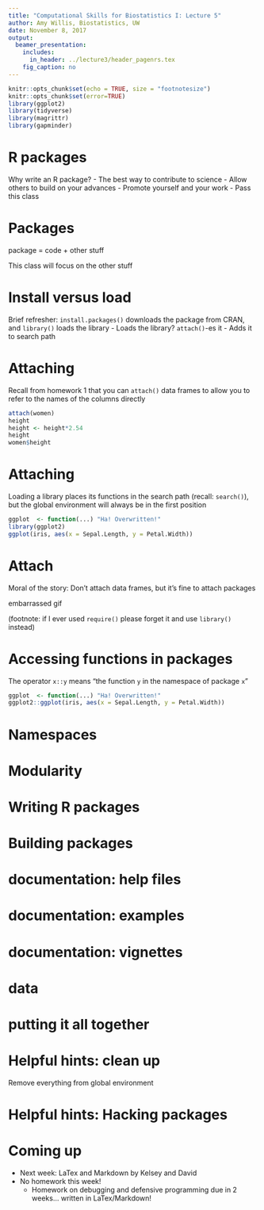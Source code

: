 ```yaml
---
title: "Computational Skills for Biostatistics I: Lecture 5"
author: Amy Willis, Biostatistics, UW
date: November 8, 2017
output:
  beamer_presentation:
    includes:
      in_header: ../lecture3/header_pagenrs.tex
    fig_caption: no
---
```


```r
knitr::opts_chunk$set(echo = TRUE, size = "footnotesize")
knitr::opts_chunk$set(error=TRUE)
library(ggplot2)
library(tidyverse)
library(magrittr)
library(gapminder)
```

# R packages

Why write an R package?
- The best way to contribute to science
- Allow others to build on your advances
- Promote yourself and your work
- Pass this class

# Packages

package = code + other stuff

This class will focus on the other stuff

# Install versus load

Brief refresher: `install.packages()` downloads the package from CRAN, and `library()` loads the library
- Loads the library? `attach()`-es it
    - Adds it to search path

# Attaching

Recall from homework 1 that you can `attach()` data frames to allow you to refer to the names of the columns directly

```r
attach(women)
height
height <- height*2.54
height
women$height
```

# Attaching

Loading a library places its functions in the search path (recall: `search()`), but the global environment will always be in the first position

```r
ggplot  <- function(...) "Ha! Overwritten!"
library(ggplot2)
ggplot(iris, aes(x = Sepal.Length, y = Petal.Width))
```

# Attach

Moral of the story: Don't attach data frames, but it's fine to attach packages

embarrassed gif

(footnote: if I ever used `require()` please forget it and use `library()` instead)


# Accessing functions in packages

The operator `x::y` means "the function `y` in the namespace of package `x`"

```r
ggplot  <- function(...) "Ha! Overwritten!"
ggplot2::ggplot(iris, aes(x = Sepal.Length, y = Petal.Width))
```

# Namespaces



# Modularity

# Writing R packages

# Building packages

# documentation: help files

# documentation: examples

# documentation: vignettes

# data



# putting it all together


# Helpful hints: clean up

Remove everything from global environment


# Helpful hints: Hacking packages


# Coming up

- Next week: LaTex and Markdown by Kelsey and David
- No homework this week!
    * Homework on debugging and defensive programming due in 2 weeks... written in LaTex/Markdown!
